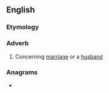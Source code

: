 ==English==

===Etymology===
{{suffix|en|marital|ly}}

===Adverb===
{{en-adv|-}}

# Concerning [[marriage]] or a [[husband]]

===Anagrams===
* {{anagrams|en|martially}}